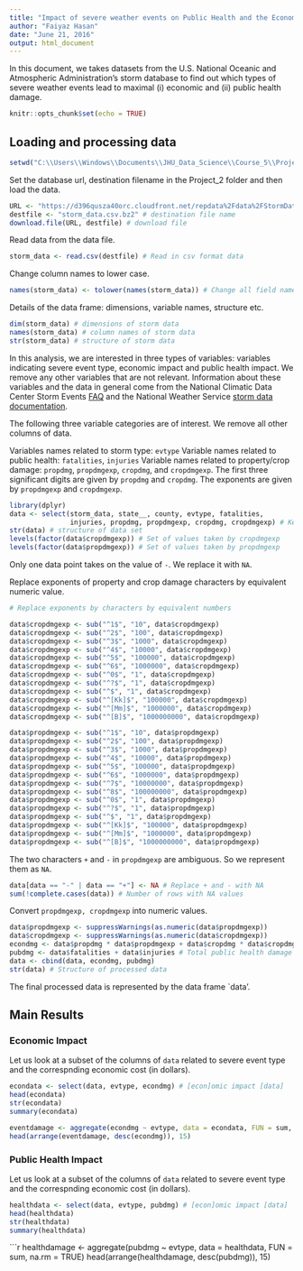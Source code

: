 ---
title: "Impact of severe weather events on Public Health and the Economy"
author: "Faiyaz Hasan"
date: "June 21, 2016"
output: html_document
---

In this document, we takes datasets from the U.S. National Oceanic and Atmospheric Administration's storm database to find out which types of severe weather events lead to maximal (i) economic and (ii) public health damage. 

```{r setup, include=FALSE}
knitr::opts_chunk$set(echo = TRUE)
```

Loading and processing data
---------------------------
```{r working directory}
setwd("C:\\Users\\Windows\\Documents\\JHU_Data_Science\\Course_5\\Project_2") # Set Project_2 as the working directory
```

Set the database url, destination filename in the Project_2 folder and then load the data.

```{r data load, cache = TRUE}
URL <- "https://d396qusza40orc.cloudfront.net/repdata%2Fdata%2FStormData.csv.bz2" # Database URL
destfile <- "storm_data.csv.bz2" # destination file name
download.file(URL, destfile) # download file
```

Read data from the data file.
```{r read data, cache = TRUE}
storm_data <- read.csv(destfile) # Read in csv format data
```

Change column names to lower case.
```{r change column names}
names(storm_data) <- tolower(names(storm_data)) # Change all field names to lowercase
```

Details of the data frame: dimensions, variable names, structure etc.
```{r data details}
dim(storm_data) # dimensions of storm data
names(storm_data) # column names of storm data
str(storm_data) # structure of storm data
```
In this analysis, we are interested in three types of variables: variables indicating severe event type, economic impact and public health impact. We remove any other variables that are not relevant. Information about these variables and the data in general come from the National Climatic Data Center Storm Events [FAQ](https://d396qusza40orc.cloudfront.net/repdata%2Fpeer2_doc%2FNCDC%20Storm%20Events-FAQ%20Page.pdf) and the National Weather Service [storm data documentation](https://d396qusza40orc.cloudfront.net/repdata%2Fpeer2_doc%2Fpd01016005curr.pdf).

The following three variable categories are of interest. We remove all other columns of data.

Variables names related to storm type: `evtype`
Variable names related to public health: `fatalities`, `injuries`
Variable names related to property/crop damage: `propdmg`, `propdmgexp`, `cropdmg`, and `cropdmgexp`. The first three significant digits are given by `propdmg` and `cropdmg`. The exponents are given by `propdmgexp` and `cropdmgexp`.

```{r Reduced columns, message = FALSE}
library(dplyr)
data <- select(storm_data, state__, county, evtype, fatalities, 
               injuries, propdmg, propdmgexp, cropdmg, cropdmgexp) # Keep public health and economic (property/crops) impact data
str(data) # structure of data set
levels(factor(data$cropdmgexp)) # Set of values taken by cropdmgexp
levels(factor(data$propdmgexp)) # Set of values taken by propdmgexp
```

Only one data point takes on the value of `-`. We replace it with `NA`.

Replace exponents of property and crop damage characters by equivalent numeric value.
```{r replace exponent characters}
# Replace exponents by characters by equivalent numbers

data$cropdmgexp <- sub("^1$", "10", data$cropdmgexp) 
data$cropdmgexp <- sub("^2$", "100", data$cropdmgexp) 
data$cropdmgexp <- sub("^3$", "1000", data$cropdmgexp) 
data$cropdmgexp <- sub("^4$", "10000", data$cropdmgexp) 
data$cropdmgexp <- sub("^5$", "100000", data$cropdmgexp) 
data$cropdmgexp <- sub("^6$", "1000000", data$cropdmgexp) 
data$cropdmgexp <- sub("^0$", "1", data$cropdmgexp) 
data$cropdmgexp <- sub("^?$", "1", data$cropdmgexp) 
data$cropdmgexp <- sub("^$", "1", data$cropdmgexp) 
data$cropdmgexp <- sub("^[Kk]$", "100000", data$cropdmgexp) 
data$cropdmgexp <- sub("^[Mm]$", "1000000", data$cropdmgexp)
data$cropdmgexp <- sub("^[B]$", "1000000000", data$cropdmgexp)

data$propdmgexp <- sub("^1$", "10", data$propdmgexp) 
data$propdmgexp <- sub("^2$", "100", data$propdmgexp) 
data$propdmgexp <- sub("^3$", "1000", data$propdmgexp) 
data$propdmgexp <- sub("^4$", "10000", data$propdmgexp) 
data$propdmgexp <- sub("^5$", "100000", data$propdmgexp) 
data$propdmgexp <- sub("^6$", "1000000", data$propdmgexp) 
data$propdmgexp <- sub("^7$", "10000000", data$propdmgexp) 
data$propdmgexp <- sub("^8$", "100000000", data$propdmgexp) 
data$propdmgexp <- sub("^0$", "1", data$propdmgexp) 
data$propdmgexp <- sub("^?$", "1", data$propdmgexp) 
data$propdmgexp <- sub("^$", "1", data$propdmgexp) 
data$propdmgexp <- sub("^[Kk]$", "100000", data$propdmgexp) 
data$propdmgexp <- sub("^[Mm]$", "1000000", data$propdmgexp)
data$propdmgexp <- sub("^[B]$", "1000000000", data$propdmgexp)
```

The two characters `+` and `-` in `propdmgexp` are ambiguous. So we represent them as `NA`.

```{r check/remove missing values}
data[data == "-" | data == "+"] <- NA # Replace + and - with NA
sum(!complete.cases(data)) # Number of rows with NA values
```

Convert `propdmgexp, cropdmgexp` into numeric values.
```{r character to numeric values}
data$propdmgexp <- suppressWarnings(as.numeric(data$propdmgexp))
data$cropdmgexp <- suppressWarnings(as.numeric(data$cropdmgexp))
econdmg <- data$propdmg * data$propdmgexp + data$cropdmg * data$cropdmgexp # Total economic damage
pubdmg <- data$fatalities + data$injuries # Total public health damage
data <- cbind(data, econdmg, pubdmg)
str(data) # Structure of processed data
```
The final processed data is represented by the data frame `data'.


Main Results
------------

### Economic Impact

Let us look at a subset of the columns of `data` related to severe event type and the correspnding economic cost (in dollars).
```{r create economic data frame}
econdata <- select(data, evtype, econdmg) # [econ]omic impact [data]
head(econdata)
str(econdata)
summary(econdata)
```

```{r total damage per event}
eventdamage <- aggregate(econdmg ~ evtype, data = econdata, FUN = sum, na.rm = TRUE)
head(arrange(eventdamage, desc(econdmg)), 15)
```

### Public Health Impact

Let us look at a subset of the columns of `data` related to severe event type and the correspnding economic cost (in dollars).
```{r create health data frame}
healthdata <- select(data, evtype, pubdmg) # [econ]omic impact [data]
head(healthdata)
str(healthdata)
summary(healthdata)
```

```{r total health damage per event}
healthdamage <- aggregate(pubdmg ~ evtype, data = healthdata, FUN = sum, na.rm = TRUE)
head(arrange(healthdamage, desc(pubdmg)), 15)












